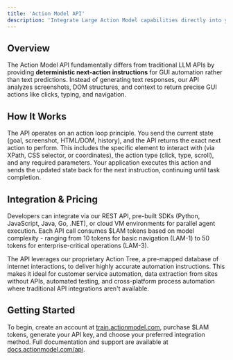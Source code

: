 ```yaml
---
title: 'Action Model API'
description: 'Integrate Large Action Model capabilities directly into your applications'
---
```


## Overview

The Action Model API fundamentally differs from traditional LLM APIs by providing **deterministic next-action instructions** for GUI automation rather than text predictions. Instead of generating text responses, our API analyzes screenshots, DOM structures, and context to return precise GUI actions like clicks, typing, and navigation.

## How It Works

The API operates on an action loop principle. You send the current state (goal, screenshot, HTML/DOM, history), and the API returns the exact next action to perform. This includes the specific element to interact with (via XPath, CSS selector, or coordinates), the action type (click, type, scroll), and any required parameters. Your application executes this action and sends the updated state back for the next instruction, continuing until task completion.

## Integration &amp; Pricing

Developers can integrate via our REST API, pre-built SDKs (Python, JavaScript, Java, Go, .NET), or cloud VM environments for parallel agent execution. Each API call consumes $LAM tokens based on model complexity - ranging from 10 tokens for basic navigation (LAM-1) to 50 tokens for enterprise-critical operations (LAM-3). 

The API leverages our proprietary Action Tree, a pre-mapped database of internet interactions, to deliver highly accurate automation instructions. This makes it ideal for customer service automation, data extraction from sites without APIs, automated testing, and cross-platform process automation where traditional API integrations aren't available.

## Getting Started

To begin, create an account at [train.actionmodel.com](https://train.actionmodel.com), purchase $LAM tokens, generate your API key, and choose your preferred integration method. Full documentation and support are available at [docs.actionmodel.com/api](https://docs.actionmodel.com/api).